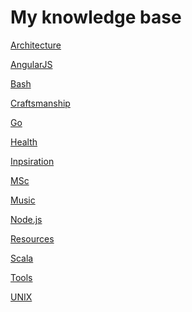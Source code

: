 = My knowledge base =

[[Architecture]]

[[AngularJS]]

[[Bash]]

[[Craftsmanship]]

[[Go]]

[[Health]]

[[Inpsiration]]

[[MSc]]

[[Music]]

[[Node.js]]

[[Resources]]

[[Scala]]

[[Tools]]

[[UNIX]]

